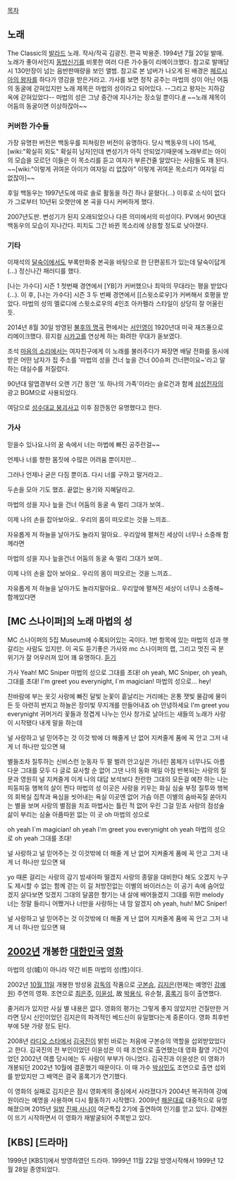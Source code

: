 [[목차]]

== 노래 ==
{{{#!html
<object width="420" height="315"><param name="movie" value="//www.youtube.com/v/DB-2ak5O2yc?version=3&amp;hl=ko_KR"></param><param name="allowFullScreen" value="true"></param><param name="allowscriptaccess" value="always"></param><embed src="//www.youtube.com/v/DB-2ak5O2yc?version=3&amp;hl=ko_KR" type="application/x-shockwave-flash" width="420" height="315" allowscriptaccess="always" allowfullscreen="true"></embed></object>}}}

The Classic의 [[발라드]] 노래. 작사/작곡 김광진. 편곡 박용준. 1994년 7월 20일 발매. 노래가 좋아서인지 [[동방신기]]를 비롯한 여러 다른 가수들이 리메이크했다. 참고로 발매당시 130만장이 넘는 음반판매량을 보인 앨범.
참고로 본 넘버가 나오게 된 배경은 [[페르시아의 왕자]]를 하다가 영감을 받은거라고.
가사를 보면 정작 공주는 마법의 성이 아닌 어둠의 동굴에 갇혀있지만 노래 제목은 마법의 성이라고 되어있다. --그리고 왕자는 지하감옥에 갇혀있었다-- 마법의 성은 그냥 중간에 지나가는 장소일 뿐이다.[http://i.imgur.com/EthhuLj.png #] ~~노래 제목이 어둠의 동굴이면 이상하잖아~~

=== 커버한 가수들 ===

{{{#!html
<iframe width="560" height="315" src="//www.youtube-nocookie.com/embed/fgndyWw0g58" frameborder="0" allowfullscreen></iframe>
}}}

가장 유명한 버전은 백동우를 피쳐링한 버전이 유명하다. 당시 백동우의 나이 15세, [wiki:"확실히 외도" 확실히 남자]인데 변성기가 아직 안되었기때문에 노래부르는 아이의 모습을 모르던 이들은 이 목소리를 듣고 여자가 부른건줄 알았다는 사람들도 꽤 된다. ~~[wiki:"이렇게 귀여운 아이가 여자일 리 없잖아" 이렇게 귀여운 목소리가 여자일 리 없잖아]~~ 

후일 백동우는 1997년도에 따로 솔로 활동을 하긴 하나 묻혔다(...) 이후로 소식이 없다가 그로부터 10년뒤 오랫만에 본 곡을 다시 커버하게 했다. 

{{{#!html
<iframe width="560" height="315" src="//www.youtube.com/embed/CgP1okC9NDk" frameborder="0" allowfullscreen></iframe>
}}}
2007년도판. 변성기가 된지 오래되었으나 다른 의미에서의 미성이다. PV에서 90년대 백동우의 모습이 지나간다. 피치도 그간 바뀐 목소리에 상응할 정도로 낮아졌다.


=== 기타 === 

이재석의 [[달숙이]]에서도 부록만화중 본곡을 바탕으로 한 단편꽁트가 있는데 달숙이답게(...) 정신나간 패러디를 했다.

[나는 가수다] 시즌 1 첫번째 경연에서 [YB]가 커버했으나 최악의 무대라는 평을 받았다(...). 이 후, [나는 가수다] 시즌 3 두 번째 경연에서 [[스윗소로우]가 커버해서 호평을 받았다. 마법의 성의 멜로디에 스윗소로우의 4인조 아카펠라 스타일이 상당히 잘 어울린 듯. 

2014년 8월 30일 방영된 [[불후의 명곡]] 편에서는 [[서인영]]이 1920년대 미국 재즈풍으로 리메이크했다. 뮤지컬 [[시카고]]를 연상케 하는 화려한 무대가 돋보였다.

조석 [[마음의 소리]]에서는 여자친구에게 이 노래를 불러주다가 짜장면 배달 전화를 동시에 받은 어떤 남자가 집 주소를 '마법의 성을 건너 늪을 건너 00슈퍼 건너편이요~'라고 말하는 대실수를 저질렀다. 

90년대 말엽경부터 오랜 기간 동안 '또 하나의 가족'이라는 슬로건과 함께 [[삼성전자]]의 광고 BGM으로 사용되었다. 

여담으로 [[성수대교 붕괴사고]] 이후 잠깐동안 유명했다고 한다. 

=== 가사 ===

믿을수 있나요.나의 꿈 속에서
너는 마법에 빠진 공주란걸~~

언제나 너를 향한 몸짓에
수많은 어려움 뿐이지만...

그러나 언제나 굳은 다짐 뿐이죠.
다시 너를 구하고 말거라고..

두손을 모아 기도 했죠.
끝없는 용기와 지혜달라고.

마법의 성을 지나 늪을 건너
어둠의 동굴 속 멀리 그대가 보여..

이제 나의 손을 잡아보아요..
우리의 몸이 떠오르는 것을 느끼죠..

자유롭게 저 하늘을 날아가도 놀라지 말아요..
우리앞에 펼쳐진 세상이 너무나 소중해 함께라면

마법의 성을 지나 늪을건너
어둠의 동굴 속 멀리 그대가 보여..

이제 나의 손을 잡아 보아요..
우리의 몸이 떠오르는 것을 느끼죠..

자유롭게 저 하늘을 날아가도 놀라지말아요..
우리앞에 펼쳐진 세상이 너무나 소중해~ 함께있다면

== [MC 스나이퍼]의 노래 마법의 성 ==
MC 스나이퍼의 5집 Museum에 수록되어있는 곡이다. 1번 항목에 있는 마법의 성과 햇갈리는 사람도 있지만. 이 곡도 듣기좋은 가사와 mc 스나이퍼의 랩, 그리고 멋진 곡 분위기가 잘 어우러져 있어 꽤 유명하다.
[http://www.youtube.com/watch?v=Ss0vvtU9ftk|노래 듣기]

가사
Yeah! MC Sniper 마법의 성으로 그대를 초대!
oh yeah, MC Sniper, oh yeah, 그대를 초대!
I'm greet you everynight, I`m magician!
마법의 성으로... hey!

찬바람에 부는 옷깃 사랑에 빠진 달빛
눈꽃이 흩날리는 거리에는 온통 잿빛
물감에 물이 든 듯 아련히 번지고
하늘은 장미빛 무지개를 만들어내죠
oh 안녕하세요 I'm greet you everynight
귀머거리 꽃들과 정겹게 나누는 인사
창가로 날아드는 새들의 노래가
사랑이 시작됐다 내게 말을 하는데

널 사랑하고 널 믿어주는 것
이것 밖에 더 해줄게 난 없어
지켜줄게 품에 꼭 안고
그저 내게 너 하나만 있으면 돼

별들조차 질투하는 신비스런 눈동자
두 팔 벌려 안고싶은 가녀린 몸체가
너무나도 아름다운 그대를 모두 다
글로 묘사할 순 없어 그댄 나의 동화
매일 아침 반복되는 사랑의 질문과
영원히 널 지켜줄게 이게 나의 대답
보석보다 찬란한 그대의 모든걸 예찬 하는 나는
피둥피둥 행복의 살이 찐다
마법의 성 이곳은 사랑을 키우는 화실
심술 부정 질투와 행복의 회복실
집착과 욕심을 씻어내는 욕실
이곳엔 없어 가슴 아픈 이별의 숨바꼭질
쏟아지는 별을 보며 사랑의 별점을 치죠
마법사는 틀린 적 없어 우린 그걸 믿죠
사랑의 점성술 삶이 부리는 심술
아픔따윈 없는 이 곳 oh 마법의 성으로

oh yeah I`m magician!
oh yeah I'm greet you everynight
oh yeah 마법의 성으로
oh yeah 그대를 초대!

널 사랑하고 널 믿어주는 것
이것밖에 더 해줄 게 난 없어
지켜줄게 품에 꼭 안고
그저 내게 너 하나만 있으면 돼

yo 때론 걸리는 사랑의 감기 밤새아파 떨겠지
사랑의 종말을 대비한다 해도 오겠지
누구도 제시할 수 없는 함께 걷는 이 길
처방전없는 이별의 바이러스는
이 공기 속에 숨어있겠지 살다보면 잊겠지
그대의 달콤한 향기는 내 살에 배어들겠지
그대를 위한 melody 너는 정말 들리니
어쨌거나 너만을 사랑하는 내 맘 알겠지
oh yeah, huh! MC Sniper!

널 사랑하고 널 믿어주는 것
이것밖에 더 해줄 게 난 없어
지켜줄게 품에 꼭 안고
그저 내게 너 하나만 있으면 돼

== [[2002년]] 개봉한 [[대한민국]] [[영화]] ==
마법의 성(城)이 아니라 약간 비튼 마법의 성(性)이다.

2002년 [[10월 11일]] 개봉한 방성웅 [[감독]]의 작품으로 [[구본승]], [[김지은]](현재는 예명인 [[강예원]]) 주연의 영화. 조연으로 [[최은주]], [[이윤성]], 故 [[박용식]], 유순철, [[홍록기]] 등이 출연했다.

줄거리가 있지만 사실 별 내용은 없다. 영화의 평가는 그렇게 좋지 않았지만 건질만한 거라면 당시 신인이었던 김지은의 파격적인 베드신이 유일했다는게 중론이다. 영화 최후반부에 5분 가량 정도 된다.
 
2008년 [[라디오 스타]]에서 [[김국진]]이 밝힌 바로는 처음에 구본승의 역할을 섭외받았었다고 한다. 김국진의 전 부인이었던 이윤성은 이 때 조연으로 출연했는데 영화 촬영 기간이었던 2002년 여름 당시에는 두 사람이 부부가 아니었다. 김국진과 이윤성은 이 영화가 개봉되던 2002년 10월에 결혼했기 때문이다. 이 때 가수 [[박상민]]도 조연으로 출연 섭외를 받았지만 그 배역은 결국 홍록기가 연기했다.

이 영화의 실패로 김지은은 잠시 영화계의 중심에서 사라졌다가 2004년 복귀하여 강예원이라는 예명을 사용하며 다시 활동하기 시작했다. 2009년 [[해운대]]로 대중적으로 유명해졌으며 2015년 [[일밤]] [[진짜 사나이]] 여군특집 2기에 출연하여 인기를 얻고 있다. 강예원이 뜨기 시작하면서 이 영화가 재발굴되어 주목받고 있다.

== [KBS] [드라마] ==
1999년 [KBS1]에서 방영하였던 드라마. 1999년 11월 22일 방영시작해서 1999년 12월 28일 종영되었다.
 

